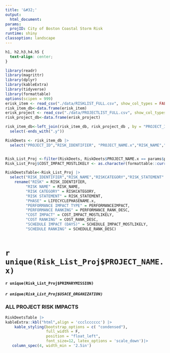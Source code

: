 ```yaml
---
title: '&#32;'
output:
  html_document: 
params:
  projID: City of Boston Coastal Storm Risk
runtime: shiny
classoption: landscape
---
```

```css
h1, h2,h3,h4,h5 {
  text-align: center;
}
```

```r
library(readr) 
library(magrittr) 
library(dplyr) 
library(kableExtra) 
library(tidyverse)
library(formattable)
options(scipen = 999)
erisk_item <- read_csv("./data/RISKLIST_FULL.csv", show_col_types = FALSE)
risk_item_db<-data.frame(erisk_item)
erisk_project <- read_csv("./data/PROJECTLIST_FULL.csv", show_col_types = FALSE)
risk_project_db<-data.frame(erisk_project)

risk_item_db<-left_join(risk_item_db, risk_project_db , by = "PROJECT_ID")|>
  select(-ends_with(".y")) 

RiskDeets <- risk_item_db |>
  select("PROJECT_ID","RISK_IDENTIFIER", "PROJECT_NAME.x","RISK_NAME","RISKCATEGORY","RISK_STATEMENT" ,"LIFECYCLEPHASENAME.x","MILESTONE","LIKELIHOOD","DISCIPLINE", "PERFORMANCEIMPACT", "PERFORMANCE_RANK_DESC","COST_IMPACT_MOSTLIKELY", "COST_RANK_DESC", "SCHEDULE_IMPACT_MOSTLIKELY", "SCHEDULE_RANK_DESC", "PRIMARYMISSION", "USACE_ORGANIZATION.x")


Risk_List_Proj <-filter(RiskDeets, RiskDeets$PROJECT_NAME.x == params$projID)
Risk_List_Proj$COST_IMPACT_MOSTLIKELY <- as.character(formattable::currency(Risk_List_Proj$COST_IMPACT_MOSTLIKELY))

RiskDeetsTable<-Risk_List_Proj |>
  select("RISK_IDENTIFIER","RISK_NAME","RISKCATEGORY","RISK_STATEMENT" ,"LIFECYCLEPHASENAME.x","MILESTONE","LIKELIHOOD","DISCIPLINE", "PERFORMANCEIMPACT",  "PERFORMANCE_RANK_DESC", "COST_IMPACT_MOSTLIKELY","COST_RANK_DESC", "SCHEDULE_IMPACT_MOSTLIKELY", "SCHEDULE_RANK_DESC")|>
    rename("RISK" = RISK_IDENTIFIER,
         "RISK NAME" = RISK_NAME,
         "RISK CATEGORY" = RISKCATEGORY,
         "RISK STATEMENT" = RISK_STATEMENT,
         "PHASE" = LIFECYCLEPHASENAME.x,
         "PERFORMANCE IMPACT TYPE" = PERFORMANCEIMPACT,
         "PERFORMANCE RANKING" = PERFORMANCE_RANK_DESC,
         "COST IMPACT" = COST_IMPACT_MOSTLIKELY,
         "COST RANKING" = COST_RANK_DESC,
         "SCHEDULE IMPACT (DAYS)" = SCHEDULE_IMPACT_MOSTLIKELY,
         "SCHEDULE RANKING" = SCHEDULE_RANK_DESC)
  


```

# `r unique(Risk_List_Proj$PROJECT_NAME.x)`

#### `r unique(Risk_List_Proj$PRIMARYMISSION)`

##### `r unique(Risk_List_Proj$USACE_ORGANIZATION)`


### ALL PROJECT RISK IMPACTS
<left>
```r
RiskDeetsTable |>
kableExtra::kbl("html",align = 'ccclcccccc') |>
    kable_styling(bootstrap_options = c( "condensed"),
                  full_width = F,
                  position = "float_left",
                  font_size=12, latex_options = 'scale_down')|>
   column_spec(4, width_min = '2.5in')

```
</left>
